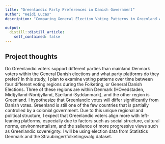```yaml
---
title: "Greenlandic Party Preferences in Danish Government"
author: "Heidi Lucas" 
description: "Comparing General Election Voting Patterns in Greenland and mainland Denmark" 

output:
  distill::distill_article:
    self_contained: false
---
```


## Project thoughts

Do Greenlandic voters support different parties than mainland Denmark voters within the General Danish elections and what party platforms do they prefer? In this study, I plan to examine voting patterns over time between four different voting regions during the Folketing, or General Danish Elections. Three of these regions are within Denmark (HOvedstaden, Midtjylland-Nordjylland, Sjælland-Syddanmark), and the other region is Greenland. I hypothesize that Greenlandic votes will differ significantly from Danish votes. Greenland is still one of the few countries that is partially controlled by a colonial government. Due to this unique regional and political structure, I expect that Greenlandic voters align more with left-leaning platforms, especially due to factors such as social structure, cultural norms, environmentalism, and the salience of more progressive views such as Greenlandic sovereignty. I will be using election data from Statistics Denmark and the Straubinger/folketingsvalg dataset. 







